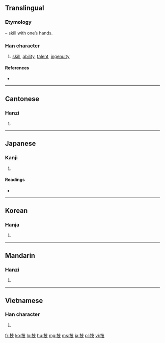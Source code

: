 ==Translingual==
===Etymology===
{{Han compound|手|alt1=扌|t1=hand|支|ls=psc|c1=s|c2=p}} – skill with one’s hands.

===Han character===
{{Han char|rn=64|rad=手|as=04|sn=7|four=5404<sub>7</sub>|canj=手十水 (QJE)|ids=⿰[[扌]][[支]]}}

# [[skill]], [[ability]], [[talent]], [[ingenuity]]

====References====
* {{Han ref|kx=0420.020|dkj=11855|dj=0767.030|hdz=31834.040|uh=6280|ud=25216|bh=A7DE|bd=42974}}

----

==Cantonese==

===Hanzi===
{{yue-hanzi|jyut=|y=gei6}}

# {{defn|Cantonese|sort=手04}}

----

==Japanese==

===Kanji===
{{ja-kanji|grade=5|rs=手04}}

# {{defn|Japanese|sort=手04}}

====Readings====
* {{ja-readings|on=[[ぎ]] (gi)|kun=[[わざ]] (waza)}}

----

==Korean==

===Hanja===
{{ko-hanja|hangeul=기|eumhun=|rv=gi|mr=ki|y=ki}}

# {{defn|Korean|sort=手04}}

----

==Mandarin==

===Hanzi===
{{cmn-hanzi|pin=[[jì]] ([[ji4]]), [[pàn]] ([[pan4]])|wg=chi<sup>4</sup>, p'an<sup>4</sup>}}

# {{defn|Mandarin|sort=手04}}

----

==Vietnamese==

===Han character===
{{vi-hantu|[[kĩ]], [[gảy]], [[gãy]], [[ghẽ]], [[kể]], [[kẽ]], [[kỹ]], [[chẻ]], [[chia]]|rs=手04}}

# {{defn|Vietnamese|sort=手04}}

[[fr:技]]
[[ko:技]]
[[lo:技]]
[[hu:技]]
[[mg:技]]
[[ms:技]]
[[ja:技]]
[[pl:技]]
[[vi:技]]
